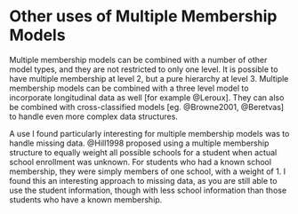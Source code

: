 # Other uses of Multiple Membership Models
Multiple membership models can be combined with a number of other model types, and they are not restricted to only one level.  It is possible to have multiple membership at level 2, but a pure hierarchy at level 3.  Multiple membership models can be combined with a three level model to incorporate longitudinal data as well [for example @Leroux].  They can also be combined with cross-classified models [eg. @Browne2001, @Beretvas] to handle even more complex data structures.  

A use I found particularly interesting for multiple membership models was to handle missing data.  @Hill1998 proposed using a multiple membership structure to equally weight all possible schools for a student when actual school enrollment was unknown.  For students who had a known school membership, they were simply members of one school, with a weight of 1.  I found this an interesting approach to missing data, as you are still able to use the student information, though with less school information than those students who have a known membership.

